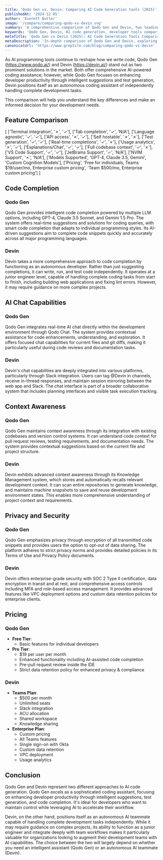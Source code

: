 ```yaml
---
title: 'Qodo Gen vs. Devin: Comparing AI Code Generation tools (2025)'
publishedAt: '2024-12-05'
author: 'Everett Butler'
image: '/compare/comparing-qodo-vs-devin.svg'
summary: 'A comprehensive comparison of Qodo Gen and Devin, two leading AI-powered development tools, analyzing their features, capabilities, and pricing to help developers make an informed choice.'
keywords: 'Qodo Gen, Devin, AI code generation, developer tools comparison, coding assistant, software development, AI programming tools'
metaTitle: 'Qodo Gen vs Devin (2025): AI Code Generation Tools Comparison'
metaDescription: 'In-depth comparison of Qodo Gen and Devin, exploring their features, pricing, and capabilities to help developers choose the right AI coding assistant for their needs.'
canonicalUrl: 'https://www.greptile.com/blog/comparing-qodo-vs-devin'
---
```


As AI programming tools continue to reshape how we write code, Qodo Gen (https://www.qodo.ai/) and Devin (https://devin.ai/) stand out as two prominent solutions in the market. Both offer comprehensive AI-powered coding assistance; however, while Qodo Gen focuses on enhancing developer productivity through intelligent suggestions and test generation, Devin positions itself as an autonomous coding assistant of independently handling complete development tasks. 

This comparison will help you understand the key differences and make an informed decision for your development needs.

## Feature Comparison

[
    ['Terminal integration', '✗', '✓'],
    ['Tab completion', '✓', 'N/A'],
    ['Language agnostic', '✓', '✓'],
    ['API access', '✗', '✓'],
    ['Self hostable', '✗', '✗'],
    ['Test generation', '✓', '✓'],
    ['Real-time completions', '✓', '✗'],
    ['Usage analytics', '✗', '✓'],
    ['Explanations/Chat', '✓', '✓'],
    ['Full codebase context', '✓', '✗'],
    ['VS Code Support', '✓', '✓'],
    ['JetBrains Support', '✓', 'N/A'],
    ['NVIM Support', '✗', 'N/A'],
    ['Models Supported', 'GPT-4, Claude 3.5, Gemini', 'Custom Cognition Models'],
    ['Pricing', 'Free for individuals, Teams $19/user/mo, Enterprise custom pricing', 'Team $500/mo, Enterprise custom pricing']
]

## Code Completion

### Qodo Gen
Qodo Gen provides intelligent code completion powered by multiple LLM options, including GPT-4, Claude 3.5 Sonnet, and Gemini 1.5 Pro. The system offers real-time suggestions and solutions for coding queries, with smart code completion that adapts to individual programming styles. Its AI-driven suggestions aim to complete code snippets quickly and accurately across all major programming languages.

### Devin
Devin takes a more comprehensive approach to code completion by functioning as an autonomous developer. Rather than just suggesting completions, it can write, run, and test code independently. It operates at a junior engineer level, capable of handling complete coding tasks from start to finish, including building web applications and fixing lint errors. However, it may require guidance on more complex projects.

## AI Chat Capabilities

### Qodo Gen
Qodo Gen integrates real-time AI chat directly within the development environment through Qodo Chat. The system provides contextual assistance for code enhancements, understanding, and exploration. It offers focused chat capabilities for current files and git diffs, making it particularly useful during code reviews and documentation tasks.

### Devin
Devin's chat capabilities are deeply integrated into various platforms, particularly through Slack integration. Users can tag @Devin in channels, receive in-thread responses, and maintain session mirroring between the web app and Slack. The chat interface is part of a broader collaborative system that includes planning interfaces and visible task execution tracking.

## Context Awareness

### Qodo Gen
Qodo Gen maintains context awareness through its integration with existing codebases and version control systems. It can understand code context for pull request reviews, testing requirements, and documentation needs. The system provides contextual suggestions based on the current file and project structure.

### Devin
Devin exhibits advanced context awareness through its Knowledge Management system, which stores and automatically recalls relevant development context. It can scan entire repositories to generate knowledge, and maintains machine snapshots to save and reuse development environment states. This enables more comprehensive understanding of project context and requirements.

## Privacy and Security

### Qodo Gen
Qodo Gen emphasizes privacy through encryption of all transmitted code snippets and provides users the option to opt-out of data sharing. The platform adheres to strict privacy norms and provides detailed policies in its Terms of Use and Privacy Policy documents.

### Devin
Devin offers enterprise-grade security with SOC 2 Type II certification, data encryption in transit and at rest, and comprehensive access controls including MFA and role-based access management. It provides advanced features like VPC deployment options and custom data retention policies for enterprise clients.

## Pricing

### Qodo Gen
- **Free Tier**: 
  - Basic features for individual developers
- **Pro Tier**: 
   - $19 per user per month
   - Enhanced functionality including AI-assisted code completion
   - Pre-pull request review inside the IDE
   - Strict data retention policy for enhanced privacy & compliance

### Devin
- **Teams Plan**: 
  - $500 per month
  - Unlimited seats
  - Slack integration
  - ACU allocation
  - Shared workspace
  - Knowledge sharing
- **Enterprise Plan**:
  - Custom pricing
  - All Teams features
  - Single sign-on with Okta
  - Custom data retention
  - VPC deployment
  - Usage analytics

## Conclusion

Qodo Gen and Devin represent two different approaches to AI code generation. Qodo Gen excels as a sophisticated coding assistant, focusing on enhancing developer productivity through intelligent suggestions, test generation, and code completion. It's ideal for developers who want to maintain control while leveraging AI to accelerate their workflow.

Devin, on the other hand, positions itself as an autonomous AI teammate capable of handling complete development tasks independently. While it may require guidance on complex projects, its ability to function as a junior engineer and integrate deeply with team workflows makes it particularly valuable for organizations looking to augment their development teams with AI capabilities. The choice between the two will largely depend on whether you need an intelligent assistant (Qodo Gen) or an autonomous AI teammate (Devin).
